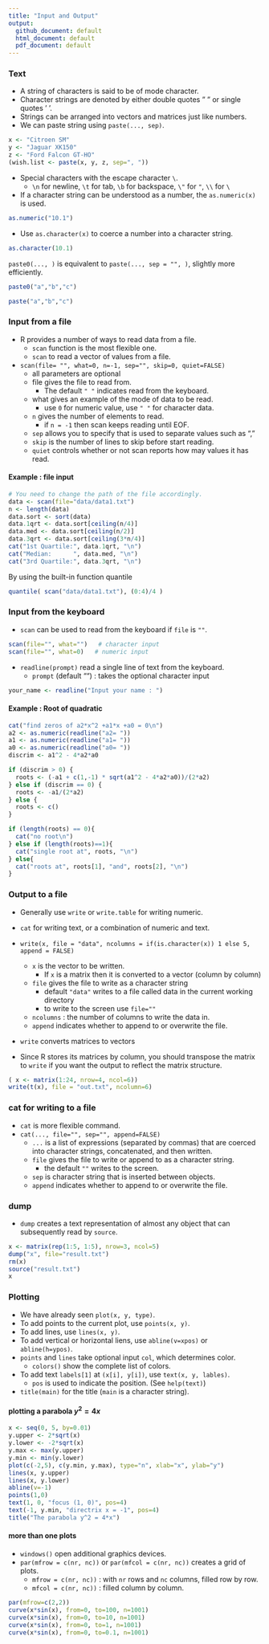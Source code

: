 ```yaml
---
title: "Input and Output"
output:
  github_document: default
  html_document: default
  pdf_document: default
---
```



### Text

* A string of characters is said to be of mode character.
* Character strings are denoted by either double quotes " " or single quotes ' '.
* Strings can be arranged into vectors and matrices just like numbers.
* We can paste string using ```paste(..., sep)```.

```r
x <- "Citroen SM"
y <- "Jaguar XK150"
z <- "Ford Falcon GT-HO"
(wish.list <- paste(x, y, z, sep=", "))
```

* Special characters with the escape character ```\```.
  * ```\n``` for newline, ```\t``` for tab, ```\b``` for backspace, ```\"``` for ```"```, ```\\``` for ```\```
* If a character string can be understood as a number, the ```as.numeric(x)``` is used.
```r
as.numeric("10.1")
```
* Use ```as.character(x)``` to coerce a number into a character string.
```r
as.character(10.1)
```

```paste0(..., )``` is equivalent to ```paste(..., sep = "", )```, slightly more efficiently.

```r
paste0("a","b","c")
```

```r
paste("a","b","c")
```

### Input from a file

* R provides a number of ways to read data from a file.
  * ```scan``` function is the most flexible one.
  * ```scan``` to read a vector of values from a file.
* ```scan(file= "", what=0, n=-1, sep="", skip=0, quiet=FALSE)```
  * all parameters are optional 
  * file gives the file to read from. 
    * The default ```" "``` indicates read from the keyboard.
  * what gives an example of the mode of data to be read.
    * use ```0``` for numeric value, use ```" "``` for character data.
  * ```n``` gives the number of elements to read.
    * if ```n = -1``` then scan keeps reading until EOF.
  * ```sep``` allows you to specify that is used to separate values such as ","
  * ```skip``` is the number of lines to skip before start reading.
  * ```quiet``` controls whether or not scan reports how may values it has read.
  
#### Example : file input

```r
# You need to change the path of the file accordingly.
data <- scan(file="data/data1.txt")
n <- length(data)
data.sort <- sort(data)
data.1qrt <- data.sort[ceiling(n/4)]
data.med <- data.sort[ceiling(n/2)]
data.3qrt <- data.sort[ceiling(3*n/4)]
cat("1st Quartile:", data.1qrt, "\n")
cat("Median:      ", data.med, "\n")
cat("3rd Quartile:", data.3qrt, "\n")
```

By using the built-in function quantile
```r
quantile( scan("data/data1.txt"), (0:4)/4 )
```

### Input from the keyboard

* ```scan``` can be used to read from the keyboard if ```file``` is ```""```.

```r
scan(file="", what="")   # character input
scan(file="", what=0)   # numeric input
```

* ```readline(prompt)``` read a single line of text from the keyboard.
   * ```prompt``` (default "") : takes the optional character input

```r
your_name <- readline("Input your name : ")
```

#### Example : Root of quadratic

```r
cat("find zeros of a2*x^2 +a1*x +a0 = 0\n")
a2 <- as.numeric(readline("a2= "))
a1 <- as.numeric(readline("a1= "))
a0 <- as.numeric(readline("a0= "))
discrim <- a1^2 - 4*a2*a0

if (discrim > 0) {
  roots <- (-a1 + c(1,-1) * sqrt(a1^2 - 4*a2*a0))/(2*a2)
} else if (discrim == 0) {
  roots <- -a1/(2*a2)
} else {
  roots <- c()
}

if (length(roots) == 0){ 
  cat("no root\n") 
} else if (length(roots)==1){ 
  cat("single root at", roots, "\n")
} else{  
  cat("roots at", roots[1], "and", roots[2], "\n")
}

```


### Output to a file

* Generally use ```write``` or ```write.table``` for writing numeric.
* ```cat``` for writing text, or a combination of numeric and text.

* ```write(x, file = "data", ncolumns = if(is.character(x)) 1 else 5, append = FALSE)```
   * ```x``` is the vector to be written.
      * If ```x``` is a matrix then it is converted to a vector (column by column)
   * ```file``` gives the file to write as a character string
      * default ```"data"``` writes to a file called data in the current working directory
      * to write to the screen use ```file=""```
   * ```ncolumns``` : the number of columns to write the data in.
   * ```append``` indicates whether to append to or overwrite the file.
   
* ```write``` converts matrices to vectors
* Since R stores its matrices by column, you should transpose the matrix to ```write``` if you want the output to reflect the matrix structure.

```r
( x <- matrix(1:24, nrow=4, ncol=6)) 
write(t(x), file = "out.txt", ncolumn=6)
```

### cat for writing to a file

* ```cat``` is more flexible command.
* ```cat(..., file="", sep="", append=FALSE)```
   * ```...``` is a list of expressions (separated by commas) that are coerced into character strings, concatenated, and then written.
   * ```file``` gives the file to write or append to as a character string.
      * the default ```""``` writes to the screen.
   * ```sep``` is character string that is inserted between objects.
   * ```append``` indicates whether to append to or overwrite the file.
   
### dump
* ```dump``` creates a text representation of almost any object that can subsequently read by ```source```.

```r
x <- matrix(rep(1:5, 1:5), nrow=3, ncol=5)
dump("x", file="result.txt")
rm(x)
source("result.txt")
x
```

### Plotting

* We have already seen ```plot(x, y, type)```.
* To add points to the current plot, use ```points(x, y)```.
* To add lines, use ```lines(x, y)```.
* To add vertical or horizontal liens, use ```abline(v=xpos)``` or ```abline(h=ypos)```.
* ```points``` and ```lines``` take optional input ```col```, which determines color.
  * ```colors()``` show the complete list of colors.
* To add text ```labels[1]``` at ```(x[i], y[i])```, use ```text(x, y, lables)```.
  * ```pos``` is used to indicate the position. (See ```help(text)```)
* ```title(main)``` for the title (```main``` is a character string).


#### plotting a parabola $y^2=4x$

```r
x <- seq(0, 5, by=0.01)
y.upper <- 2*sqrt(x)
y.lower <- -2*sqrt(x)
y.max <- max(y.upper)
y.min <- min(y.lower)
plot(c(-2,5), c(y.min, y.max), type="n", xlab="x", ylab="y")
lines(x, y.upper)
lines(x, y.lower)
abline(v=-1)
points(1,0)
text(1, 0, "focus (1, 0)", pos=4)
text(-1, y.min, "directrix x = -1", pos=4)
title("The parabola y^2 = 4*x")
```

#### more than one plots

* ```windows()``` open additional graphics devices.
* ```par(mfrow = c(nr, nc))``` or ```par(mfcol = c(nr, nc))``` creates a grid of plots.
   * ```mfrow = c(nr, nc))``` : with ```nr``` rows and ```nc``` columns, filled row by row.
   * ```mfcol = c(nr, nc))``` : filled column by column.

```r
par(mfrow=c(2,2))
curve(x*sin(x), from=0, to=100, n=1001)
curve(x*sin(x), from=0, to=10, n=1001)
curve(x*sin(x), from=0, to=1, n=1001)
curve(x*sin(x), from=0, to=0.1, n=1001)
```

